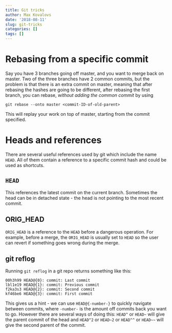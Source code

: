 ```yaml
---
title: Git tricks
author: Max Kovalovs
date: '2018-08-11'
slug: git-tricks
categories: []
tags: []
---
```


# Rebasing from a specific commit

Say you have 3 branches going off master, and you want to merge back on master. Two of the three branches have 2 common commits, but the problem is that there is an extra commit on master, meaning that after rebasing the hashes are going to be different, after rebasing the first branch, you can rebase, *without adding the common commit* by using

```
git rebase --onto master <commit-ID-of-old-parent>
```

This will replay your work on top of master, starting from the commit specified.

# Heads and references

There are several useful references used by git which include the name `HEAD`. All of them contain a reference to a specific commit hash and could be used as shortcuts.

## `HEAD`

This references the latest commit on the current branch. Sometimes the head can be in detached state - the head is not pointing to the most recent commit.

## ORIG_HEAD

`ORIG_HEAD` is a reference to the `HEAD` before a dangerous operation. For example, before a merge, the `ORIG_HEAD` is usually set to `HEAD` so the user can revert if something goes wrong during the merge.

## git reflog

Running `git reflog` in a git repo returns something like this:

```
00h3h99 HEAD@{0}: commit: Last commit
lbl1e19 HEAD@{1}: commit: Previous commit
f2ka3s3 HEAD@{2}: commit: Second commit
kf46be6 HEAD@{3}: commit: First commit
```

This gives us a hint - we can use `HEAD@{-number-}` to quickly navigate between commits, where `-number-` is the amount off commits back you want to go. However there are several ways of doing this: `HEAD^` or `HEAD~` will give the parent commit of the head and `HEAD^2` or `HEAD~2` or `HEAD^^` or `HEAD~~` will give the second parent of the commit.
